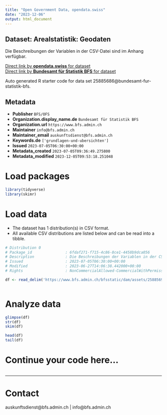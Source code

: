 ```yaml
---
title: "Open Government Data, opendata.swiss"
date: "2023-12-06"
output: html_document
---
```


## Dataset: Arealstatistik: Geodaten

Die Beschreibungen der Variablen in der CSV-Datei sind im Anhang verfügbar.

[Direct link by **opendata.swiss** for dataset](https://opendata.swiss/de/dataset/arealstatistik-1979-aktuell)<br>
[Direct link by **Bundesamt für Statistik BFS** for dataset](https://www.bfs.admin.ch/asset/de/ag-b-00.03-37-area-csv)

Auto generated R starter code for data set 25885686@bundesamt-fur-statistik-bfs.

## Metadata

- **Publisher** `BFS/OFS`
- **Organization.display_name.de** `Bundesamt für Statistik BFS`
- **Organization.url** `https://www.bfs.admin.ch`
- **Maintainer** `info@bfs.admin.ch`
- **Maintainer_email** `auskunftsdienst@bfs.admin.ch`
- **Keywords.de** `['grundlagen-und-ubersichten']`
- **Issued** `2023-07-05T06:30:00+00:00`
- **Metadata_created** `2023-07-05T09:36:49.275800`
- **Metadata_modified** `2023-12-05T09:53:18.251048`


# Load packages

```r

library(tidyverse)
library(skimr)

```

# Load data

-   The dataset has 1 distribution(s) in CSV format.
-   All available CSV distributions are listed below and can be read into a tibble.

```r

# Distribution 0
# Package_id               : 6fdaf271-f715-4c86-8ce1-4458b9dca056
# Description              : Die Beschreibungen der Variablen in der CSV-Datei sind im Anhang verfügbar.
# Issued                   : 2023-07-05T06:30:00+00:00
# Modified                 : 2023-06-27T14:06:38.442000+00:00
# Rights                   : NonCommercialAllowed-CommercialWithPermission-ReferenceRequired

df <- read_delim('https://www.bfs.admin.ch/bfsstatic/dam/assets/25885691/master')



```

# Analyze data

```r

glimpse(df)
str(df)
skim(df)

head(df)
tail(df)

```

# Continue your code here...

```r

```

------------------------------------------------------------------------

# Contact

auskunftsdienst@bfs.admin.ch | info@bfs.admin.ch
